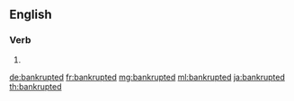==English==

===Verb===
{{head|en}}

# {{en-past of|bankrupt}}

[[de:bankrupted]]
[[fr:bankrupted]]
[[mg:bankrupted]]
[[ml:bankrupted]]
[[ja:bankrupted]]
[[th:bankrupted]]
